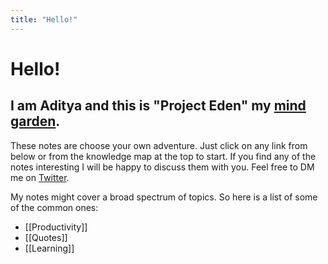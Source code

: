 ```yaml
---
title: "Hello!"
---
```


# Hello!
## I am Aditya and this is "Project Eden" my [mind garden](https://nesslabs.com/mind-garden).

These notes are choose your own adventure. Just click on any link from below or from the knowledge map at the top to start.
If you find any of the notes interesting I will be happy to discuss them with you. Feel free to DM me on [Twitter](https://twitter.com/scr33nslaver).

My notes might cover a broad spectrum of topics. So here is a list of some of the common ones:
- [[Productivity]]
- [[Quotes]]
- [[Learning]]

